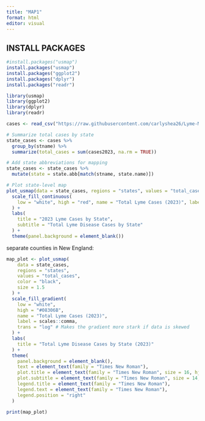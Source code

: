 ```yaml
---
title: "MAP1"
format: html
editor: visual
---
```


## INSTALL PACKAGES 

```r
#install.packages("usmap")
install.packages("usmap")
install.packages("ggplot2")
install.packages("dplyr")
install.packages("readr")

```

```r
library(usmap)
library(ggplot2)
library(dplyr)
library(readr)
```

```r
cases <- read_csv("https://raw.githubusercontent.com/carlyshea26/Lyme-Map/main/LD_Case_Counts_by_County_2023_updatedcsv.csv")
```

```r
# Summarize total cases by state
state_cases <- cases %>%
  group_by(stname) %>%
  summarize(total_cases = sum(cases2023, na.rm = TRUE))

# Add state abbreviations for mapping
state_cases <- state_cases %>%
  mutate(state = state.abb[match(stname, state.name)])

# Plot state-level map
plot_usmap(data = state_cases, regions = "states", values = "total_cases") +
  scale_fill_continuous(
    low = "white", high = "red", name = "Total Lyme Cases (2023)", label = scales::comma
  ) +
  labs(
    title = "2023 Lyme Cases by State",
    subtitle = "Total Lyme Disease Cases by State"
  ) +
  theme(panel.background = element_blank())
```

separate counties in New England:

```r
map_plot <- plot_usmap(
    data = state_cases,
    regions = "states",
    values = "total_cases",
    color = "black",
    size = 1.5
  ) +
  scale_fill_gradient(
    low = "white",
    high = "#08306B",
    name = "Total Lyme Cases (2023)",
    label = scales::comma,
    trans = "log" # Makes the gradient more stark if data is skewed
  ) +
  labs(
    title = "Total Lyme Disease Cases by State (2023)"
  ) +
  theme(
    panel.background = element_blank(),
    text = element_text(family = "Times New Roman"),
    plot.title = element_text(family = "Times New Roman", size = 16, hjust = 0.5),
    plot.subtitle = element_text(family = "Times New Roman", size = 14, hjust = 0.5),
    legend.title = element_text(family = "Times New Roman"),
    legend.text = element_text(family = "Times New Roman"),
    legend.position = "right"
  )

print(map_plot)

```
